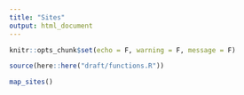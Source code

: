 ```yaml
---
title: "Sites"
output: html_document
---
```


```r
knitr::opts_chunk$set(echo = F, warning = F, message = F)
```

```r
source(here::here("draft/functions.R"))

map_sites()
```
